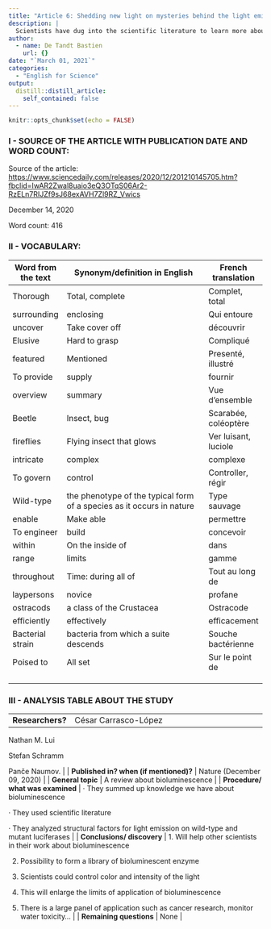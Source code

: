 ```yaml
---
title: "Article 6: Shedding new light on mysteries behind the light emission of fireflies."
description: |
  Scientists have dug into the scientific literature to learn more about the mysterious phenomenon of bioluminescence.
author:
  - name: De Tandt Bastien
    url: {}
date: "`March 01, 2021`"
categories:
  - "English for Science"
output:
  distill::distill_article:
    self_contained: false
---
```


```r
knitr::opts_chunk$set(echo = FALSE)
```

### I - SOURCE OF THE ARTICLE WITH PUBLICATION DATE AND WORD COUNT:

Source of the article: [https://www.sciencedaily.com/releases/2020/12/201210145705.htm?fbclid=IwAR2Zwal8uaio3eQ3OTqS06Ar2-RzELn7RIJZf9sJ68exAVH7Zl9RZ_Vwics](https://www.sciencedaily.com/releases/2020/12/201210145705.htm?fbclid=IwAR2Zwal8uaio3eQ3OTqS06Ar2-RzELn7RIJZf9sJ68exAVH7Zl9RZ_Vwics)

December 14, 2020

Word count: 416


### II - VOCABULARY: 

| Word from the text | Synonym/definition in English                                         | French translation   |
| ------------------ | --------------------------------------------------------------------- | -------------------- |
| Thorough           | Total, complete                                                       | Complet, total       |
| surrounding        | enclosing                                                             | Qui entoure          |
| uncover            | Take cover off                                                        | découvrir            |
| Elusive            | Hard to grasp                                                         | Compliqué            |
| featured           | Mentioned                                                             | Presenté, illustré   |
| To provide         | supply                                                                | fournir              |
| overview           | summary                                                               | Vue d’ensemble       |
| Beetle             | Insect, bug                                                           | Scarabée, coléoptère |
| fireflies          | Flying insect that glows                                              | Ver luisant, luciole |
| intricate          | complex                                                               | complexe             |
| To govern          | control                                                               | Controller, régir    |
| Wild-type          | the phenotype of the typical form of a species as it occurs in nature | Type sauvage         |
| enable             | Make able                                                             | permettre            |
| To engineer        | build                                                                 | concevoir            |
| within             | On the inside of                                                      | dans                 |
| range              | limits                                                                | gamme                |
| throughout         | Time: during all of                                                   | Tout au long de      |
| laypersons         | novice                                                                | profane              |
| ostracods          | a class of the Crustacea                                              | Ostracode            |
| efficiently        | effectively                                                           | efficacement         |
| Bacterial strain   | bacteria from which a suite descends                                  | Souche bactérienne   |
| Poised to          | All set                                                               | Sur le point de      |
|                    |                                                                       |                      |
|                    |                                                                       |                      |
|                    |                                                                       |                      |

### III - ANALYSIS TABLE ABOUT THE STUDY 

|                                        |                                                                                                                                                                                                                                                                                                                                                          |
| -------------------------------------- | -------------------------------------------------------------------------------------------------------------------------------------------------------------------------------------------------------------------------------------------------------------------------------------------------------------------------------------------------------- |
| **Researchers?**                       | César Carrasco-López

Nathan M. Lui

Stefan Schramm

Panče Naumov.                                                                                                                                                                                                                                                                                       |
| **Published in? when (if mentioned)?** | Nature (December 09, 2020)                                                                                                                                                                                                                                                                                                                               |
| **General topic**                      | A review about bioluminescence                                                                                                                                                                                                                                                                                                                           |
| **Procedure/ what was examined**       | · They summed up knowledge we have about bioluminescence

· They used scientific literature

· They analyzed structural factors for light emission on wild-type and mutant luciferases                                                                                                                                                                   |
| **Conclusions/ discovery**             | 1. Will help other scientists in their work about bioluminescence

2. Possibility to form a library of bioluminescent enzyme

3. Scientists could control color and intensity of the light

4. This will enlarge the limits of application of bioluminescence

5. There is a large panel of application such as cancer research, monitor water toxicity… |
| **Remaining questions**                | None                                                                                                                                                                                                                                                                                                                                                     |
